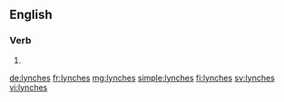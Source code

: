 ==English==

===Verb===
{{head|en|verb form}}

# {{en-third-person singular of|lynch}}

[[de:lynches]]
[[fr:lynches]]
[[mg:lynches]]
[[simple:lynches]]
[[fi:lynches]]
[[sv:lynches]]
[[vi:lynches]]